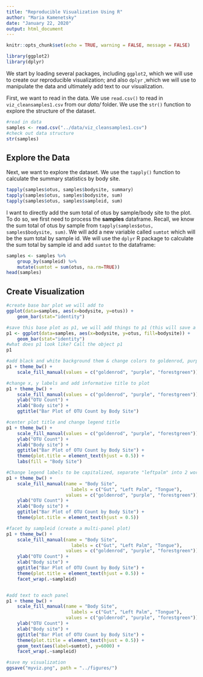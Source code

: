 ---
title: "Reproducible Visualization Using R"
author: "Maria Kamenetsky"
date: "January 22, 2020"
output: html_document
---

```{r setup, include=TRUE}
knitr::opts_chunk$set(echo = TRUE, warning = FALSE, message = FALSE)

library(ggplot2)
library(dplyr)

```

We start by loading several packages, including `ggplot2`, which we will use to create our reproducible visualization; and also `dplyr` ,which we will use to manipulate the data and ultimately add text to our visualization.


First, we want to read in the data. We use `read.csv()` to read in `viz_cleansamples1.csv` from our *data/* folder. We use the `str()` function to explore the structure of the dataset.

```{r}
#read in data
samples <- read.csv("../data/viz_cleansamples1.csv")
#check out data structure
str(samples)

```

## Explore the Data

Next, we want to explore the dataset. We use the `tapply()` function to calculate the summary statistics by body site.

```{r}
tapply(samples$otus, samples$bodysite, summary)
tapply(samples$otus, samples$bodysite, sum)
tapply(samples$otus, samples$sampleid, sum)
```

I want to directly add the sum total of otus by sample/body site to the plot. To do so, we first need to process the **samples** dataframe. Recall, we know the sum total of otus by sample from `tapply(samples$otus, samples$bodysite, sum)`. We will add a new variable called `sumtot` which will be the sum total by sample id. We will use the `dplyr` R package to calculate the sum total by sample id and add `sumtot` to the dataframe:

```{r}
samples <- samples %>%
    group_by(sampleid) %>%
    mutate(sumtot = sum(otus, na.rm=TRUE))
head(samples)
```



## Create Visualization

```{r}
#create base bar plot we will add to
ggplot(data=samples, aes(x=bodysite, y=otus)) +
    geom_bar(stat="identity")

#save this base plot as p1, we will add things to p1 (this will save a bit of typing)
p1 <- ggplot(data=samples, aes(x=bodysite, y=otus, fill=bodysite)) +
    geom_bar(stat="identity")
#what does p1 look like? Call the object p1
p1

#add black and white background them & change colors to goldenrod, purple, forestgreen
p1 + theme_bw() +
    scale_fill_manual(values = c("goldenrod", "purple", "forestgreen"))

#change x, y labels and add informative title to plot
p1 + theme_bw() +
    scale_fill_manual(values = c("goldenrod", "purple", "forestgreen")) +
    ylab("OTU Count") + 
    xlab("Body site") +
    ggtitle("Bar Plot of OTU Count by Body Site")

#center plot title and change legend title
p1 + theme_bw() +
    scale_fill_manual(values = c("goldenrod", "purple", "forestgreen")) +
    ylab("OTU Count") + 
    xlab("Body site") +
    ggtitle("Bar Plot of OTU Count by Body Site") +
    theme(plot.title = element_text(hjust = 0.5)) +
    labs(fill = "Body Site")

#Change legend labels to be capitalized, separate "leftpalm" into 2 words
p1 + theme_bw() +
    scale_fill_manual(name = "Body Site",
                        labels = c("Gut", "Left Palm", "Tongue"),
                      values = c("goldenrod", "purple", "forestgreen")) +
    ylab("OTU Count") + 
    xlab("Body site") +
    ggtitle("Bar Plot of OTU Count by Body Site") +
    theme(plot.title = element_text(hjust = 0.5))

#facet by sampleid (create a multi-panel plot)
p1 + theme_bw() +
    scale_fill_manual(name = "Body Site",
                        labels = c("Gut", "Left Palm", "Tongue"),
                      values = c("goldenrod", "purple", "forestgreen")) +
    ylab("OTU Count") + 
    xlab("Body site") +
    ggtitle("Bar Plot of OTU Count by Body Site") +
    theme(plot.title = element_text(hjust = 0.5)) +
    facet_wrap(.~sampleid)


#add text to each panel
p1 + theme_bw() + 
    scale_fill_manual(name = "Body Site",
                        labels = c("Gut", "Left Palm", "Tongue"),
                      values = c("goldenrod", "purple", "forestgreen")) +
    ylab("OTU Count") + 
    xlab("Body site") +
    ggtitle("Bar Plot of OTU Count by Body Site") +
    theme(plot.title = element_text(hjust = 0.5)) +
    geom_text(aes(label=sumtot), y=6000) +
    facet_wrap(.~sampleid) 

#save my visualization
ggsave("myviz.png", path = "../figures/")
```





























